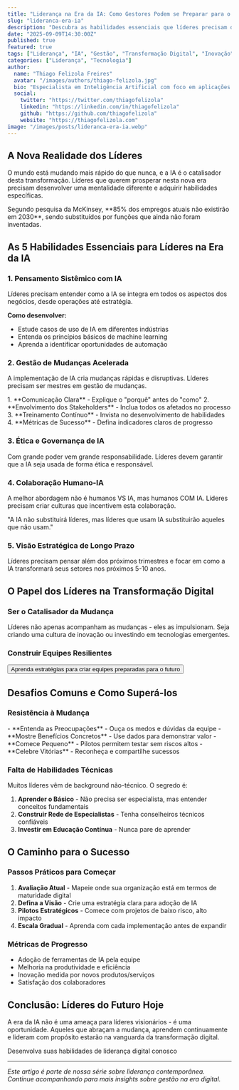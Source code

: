 ```yaml
---
title: "Liderança na Era da IA: Como Gestores Podem se Preparar para o Futuro"
slug: "lideranca-era-ia"
description: "Descubra as habilidades essenciais que líderes precisam desenvolver para navegar com sucesso na transformação digital impulsionada pela IA."
date: "2025-09-09T14:30:00Z"
published: true
featured: true
tags: ["Liderança", "IA", "Gestão", "Transformação Digital", "Inovação"]
categories: ["Liderança", "Tecnologia"]
author:
  name: "Thiago Felizola Freires"
  avatar: "/images/authors/thiago-felizola.jpg"
  bio: "Especialista em Inteligência Artificial com foco em aplicações práticas para negócios e educação. Fundador da IA21 Educação."
  social:
    twitter: "https://twitter.com/thiagofelizola"
    linkedin: "https://linkedin.com/in/thiagofelizola"
    github: "https://github.com/thiagofelizola"
    website: "https://thiagofelizola.com"
image: "/images/posts/lideranca-era-ia.webp"
---
```


## A Nova Realidade dos Líderes

O mundo está mudando mais rápido do que nunca, e a IA é o catalisador desta transformação. Líderes que querem prosperar nesta nova era precisam desenvolver uma mentalidade diferente e adquirir habilidades específicas.

<Callout type="warning" title="Estatísticas Alarmantes">
Segundo pesquisa da McKinsey, **85% dos empregos atuais não existirão em 2030**, sendo substituídos por funções que ainda não foram inventadas.
</Callout>

## As 5 Habilidades Essenciais para Líderes na Era da IA

### 1. Pensamento Sistêmico com IA

Líderes precisam entender como a IA se integra em todos os aspectos dos negócios, desde operações até estratégia.

**Como desenvolver:**
- Estude casos de uso de IA em diferentes indústrias
- Entenda os princípios básicos de machine learning
- Aprenda a identificar oportunidades de automação

### 2. Gestão de Mudanças Acelerada

A implementação de IA cria mudanças rápidas e disruptivas. Líderes precisam ser mestres em gestão de mudanças.

<Card title="Framework para Gestão de Mudanças">
1. **Comunicação Clara** - Explique o "porquê" antes do "como"
2. **Envolvimento dos Stakeholders** - Inclua todos os afetados no processo
3. **Treinamento Contínuo** - Invista no desenvolvimento de habilidades
4. **Métricas de Sucesso** - Defina indicadores claros de progresso
</Card>

### 3. Ética e Governança de IA

Com grande poder vem grande responsabilidade. Líderes devem garantir que a IA seja usada de forma ética e responsável.

### 4. Colaboração Humano-IA

A melhor abordagem não é humanos VS IA, mas humanos COM IA. Líderes precisam criar culturas que incentivem esta colaboração.

<Quote>
"A IA não substituirá líderes, mas líderes que usam IA substituirão aqueles que não usam."
</Quote>

### 5. Visão Estratégica de Longo Prazo

Líderes precisam pensar além dos próximos trimestres e focar em como a IA transformará seus setores nos próximos 5-10 anos.

## O Papel dos Líderes na Transformação Digital

### Ser o Catalisador da Mudança

Líderes não apenas acompanham as mudanças - eles as impulsionam. Seja criando uma cultura de inovação ou investindo em tecnologias emergentes.

### Construir Equipes Resilientes

<Button variant="outline" href="/conteudos/construindo-equipes-resilientes">
Aprenda estratégias para criar equipes preparadas para o futuro
</Button>

## Desafios Comuns e Como Superá-los

### Resistência à Mudança

<Card title="Superando a Resistência">
- **Entenda as Preocupações** - Ouça os medos e dúvidas da equipe
- **Mostre Benefícios Concretos** - Use dados para demonstrar valor
- **Comece Pequeno** - Pilotos permitem testar sem riscos altos
- **Celebre Vitórias** - Reconheça e compartilhe sucessos
</Card>

### Falta de Habilidades Técnicas

Muitos líderes vêm de background não-técnico. O segredo é:

1. **Aprender o Básico** - Não precisa ser especialista, mas entender conceitos fundamentais
2. **Construir Rede de Especialistas** - Tenha conselheiros técnicos confiáveis
3. **Investir em Educação Contínua** - Nunca pare de aprender

## O Caminho para o Sucesso

### Passos Práticos para Começar

1. **Avaliação Atual** - Mapeie onde sua organização está em termos de maturidade digital
2. **Defina a Visão** - Crie uma estratégia clara para adoção de IA
3. **Pilotos Estratégicos** - Comece com projetos de baixo risco, alto impacto
4. **Escala Gradual** - Aprenda com cada implementação antes de expandir

### Métricas de Progresso

- Adoção de ferramentas de IA pela equipe
- Melhoria na produtividade e eficiência
- Inovação medida por novos produtos/serviços
- Satisfação dos colaboradores

## Conclusão: Líderes do Futuro Hoje

A era da IA não é uma ameaça para líderes visionários - é uma oportunidade. Aqueles que abraçam a mudança, aprendem continuamente e lideram com propósito estarão na vanguarda da transformação digital.

<CTA href="/programas/lideranca-digital">
Desenvolva suas habilidades de liderança digital conosco
</CTA>

---

*Este artigo é parte de nossa série sobre liderança contemporânea. Continue acompanhando para mais insights sobre gestão na era digital.*
